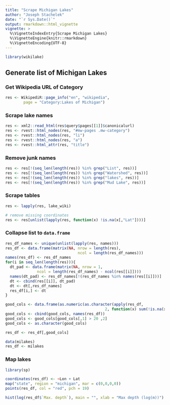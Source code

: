 ```yaml
---
title: "Scrape Michigan Lakes"
author: "Joseph Stachelek"
date: "`r Sys.Date()`"
output: rmarkdown::html_vignette
vignette: >
  %\VignetteIndexEntry{Scrape Michigan Lakes}
  %\VignetteEngine{knitr::rmarkdown}
  %\VignetteEncoding{UTF-8}
---
```


```r
library(wikilake)
```

## Generate list of Michigan Lakes

### Get Wikipedia URL of Category
```r
res <- WikipediR::page_info("en", "wikipedia",
        page = "Category:Lakes of Michigan")
```

### Scrape lake names
```r
res <- xml2::read_html(res$query$pages[[1]]$canonicalurl)
res <- rvest::html_nodes(res, "#mw-pages .mw-category")
res <- rvest::html_nodes(res, "li")
res <- rvest::html_nodes(res, "a")
res <- rvest::html_attr(res, "title")
```

### Remove junk names
```r
res <- res[!(seq_len(length(res)) %in% grep("List", res))]
res <- res[!(seq_len(length(res)) %in% grep("Watershed", res))]
res <- res[!(seq_len(length(res)) %in% grep("lakes", res))]
res <- res[!(seq_len(length(res)) %in% grep("Mud Lake", res))]
```

### Scrape tables
```r
res <- lapply(res, lake_wiki)

# remove missing coordinates
res <- res[unlist(lapply(res, function(x) !is.na(x[,"Lat"])))]
```

### Collapse list to `data.frame`

```r
res_df_names <- unique(unlist(lapply(res, names)))
res_df <- data.frame(matrix(NA, nrow = length(res),
                                ncol = length(res_df_names)))
names(res_df) <- res_df_names
for(i in seq_len(length(res))){
  dt_pad <- data.frame(matrix(NA, nrow = 1,
              ncol = length(res_df_names) - ncol(res[[i]])))
  names(dt_pad) <- res_df_names[!(res_df_names %in% names(res[[i]]))]
  dt <- cbind(res[[i]], dt_pad)
  dt <- dt[,res_df_names]
  res_df[i,] <- dt
}

```

```r
good_cols <- data.frame(as.numeric(as.character(apply(res_df,
                                            2, function(x) sum(!is.na(x))))))
good_cols <- cbind(good_cols, names(res_df))
good_cols <- good_cols[good_cols[,1] > 20 ,2]
good_cols <- as.character(good_cols)

res_df <- res_df[,good_cols]
```

```r
data(milakes)
res_df <- milakes
```

### Map lakes

```r
library(sp)

coordinates(res_df) <- ~Lon + Lat
map("state", region = "michigan", mar = c(0,0,0,0))
points(res_df, col = "red", pch = 19)
```

```r
hist(log(res_df$`Max. depth`), main = "", xlab = "Max depth (log(m))")
```
